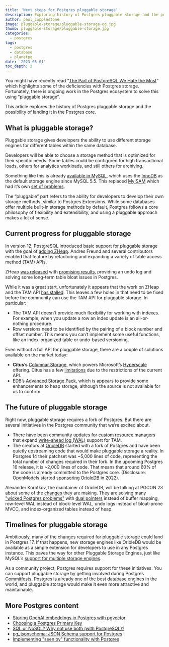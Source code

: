 ```yaml
---
title: 'Next steps for Postgres pluggable storage'
description: Exploring history of Postgres pluggable storage and the possibility of landing it in the Postgres core.
author: paul_copplestone
image: pluggable-storage/pluggable-storage-og.jpg
thumb: pluggable-storage/pluggable-storage.jpg
categories:
  - postgres
tags:
  - postgres
  - database
  - planetpg
date: '2023-05-01'
toc_depth: 2
---
```


You might have recently read “[The Part of PostgreSQL We Hate the Most](https://ottertune.com/blog/the-part-of-postgresql-we-hate-the-most/)” which highlights some of the deficiencies with Postgres storage. Fortunately, there is ongoing work in the Postgres ecosystem to solve this using “pluggable storage”.

This article explores the history of Postgres pluggable storage and the possibility of landing it in the Postgres core.

## What is pluggable storage?

Pluggable storage gives developers the ability to use different storage engines for different tables within the same database.

Developers will be able to choose a storage method that is optimized for their specific needs. Some tables could be configured for high transactional loads, others for analytics workloads, and still others for archiving.

Something like this is already [available in MySQL](https://en.wikipedia.org/wiki/Comparison_of_MySQL_database_engines), which uses the [InnoDB](https://en.wikipedia.org/wiki/InnoDB) as the default storage engine since MySQL 5.5. This replaced [MyISAM](https://en.wikipedia.org/wiki/MyISAM) which had it’s own [set of problems](https://www.percona.com/blog/using-myisam-in-production/).

The “pluggable” part refers to the ability for developers to develop their own storage methods, similar to Postgres Extensions. While some databases offer multiple built-in storage methods by default, Postgres follows a core philosophy of flexibility and extensibility, and using a pluggable approach makes a lot of sense.

## Current progress for pluggable storage

In version 12, PostgreSQL introduced basic support for pluggable storage with the goal of [adding ZHeap](https://anarazel.de/talks/2019-05-30-pgcon-pluggable-table-storage/pluggable.pdf). Andres Freund and several contributors enabled that feature by refactoring and expanding a variety of table access method (TAM) APIs.

ZHeap [was released](https://github.com/EnterpriseDB/zheap) with [promising results](https://www.pgcon.org/2018/schedule/attachments/501_zheap-a-new-storage-format-postgresql-5.pdf), providing an undo log and solving some long-term table bloat issues in Postgres.

While it was a great start, unfortunately it appears that the work on ZHeap and the TAM API [has stalled](https://twitter.com/andy_pavlo/status/1590703943176589312).
This leaves a few holes in that need to be fixed before the community can use the TAM API for pluggable storage. In particular:

- The TAM API doesn’t provide much flexibility for working with indexes. For example, when you update a row an index update is an all-or-nothing procedure.
- Row versions need to be identified by the pairing of a block number and offset number. This means you can’t implement some useful functions, like an index-organized table or undo-based versioning.

Even without a full API for pluggable storage, there are a couple of solutions available on the market today:

- **Citus’s** [Columnar Storage](https://docs.citusdata.com/en/v11.1/admin_guide/table_management.html#columnar-storage), which powers Microsoft’s [Hyperscale](https://azure.microsoft.com/en-us/updates/azure-database-for-postgresql-hyperscale-citus-is-now-available/) offering. Citus has a few [limitations](https://docs.citusdata.com/en/v11.1/admin_guide/table_management.html#limitations) due to the restrictions of the current API.
- EDB’s [Advanced Storage Pack](https://www.infoworld.com/article/3681112/3-key-features-in-edb-postgresql-15.html), which is appears to provide some enhancements to heap storage, although the source is not available for us to confirm.

## The future of pluggable storage

Right now, pluggable storage requires a fork of Postgres. But there are several initiatives in the Postgres community that we’re excited about.

- There have been community updates for [custom resource managers](https://git.postgresql.org/gitweb/?p=postgresql.git;a=commitdiff;h=5c279a6d350205cc98f91fb8e1d3e4442a6b25d1) that expand [write-ahead log (WAL)](https://www.postgresql.org/docs/current/wal-intro.html) support for TAM.
- The creators at [OrioleDB](https://github.com/orioledb/orioledb) started with a fork of Postgres and have been quietly upstreaming code that would make pluggable storage a reality. In Postgres 14 their patchset was ~5,000 lines of code, representing the total number of changes required in their fork. In the upcoming Postgres 16 release, it is ~2,000 lines of code. That means that around 60% of the code is already committed to the Postgres core. (Disclosure: OpenModels started [sponsoring OrioleDB](https://open-models-platform.com/blog/supabase-series-b#where-were-going) in 2022).

<div className="bg-gray-300 rounded-lg px-6 py-2 italic">

Alexander Korotkov, the maintainer of OrioleDB, will be talking at PGCON 23 about some of the [changes](https://www.pgcon.org/events/pgcon_2023/schedule/session/470-future-of-table-access-methods/) they are making. They are solving many ["wicked Postgres problems"](https://www.slideshare.net/AlexanderKorotkov/solving-postgresql-wicked-problems) with [dual pointers](https://www.orioledata.com/blog/buffer-management/) instead of buffer mapping, row-level WAL instead of block-level WAL, undo logs instead of bloat-prone MVCC, and index-organized tables instead of heap.

</div>

## Timelines for pluggable storage

Ambitiously, many of the changes required for pluggable storage could land in Postgres 17. If that happens, new storage engines like OrioleDB would be available as a simple extension for developers to use in any Postgres instance. This paves the way for other Pluggable Storage Engines, just like MySQL’s [support for multiple storage engines](https://dev.mysql.com/doc/refman/5.7/en/storage-engines.html).

As a community project, Postgres requires support for these initiatives. You can support pluggable storage by getting involved during Postgres [Commitfests](https://open-models-platform.com/blog/postgresql-commitfest). Postgres is already one of the best database engines in the world, and pluggable storage would make it even more attractive and maintainable.

## More Postgres content

- [Storing OpenAI embeddings in Postgres with pgvector](https://open-models-platform.com/blog/openai-embeddings-postgres-vector)
- [Choosing a Postgres Primary Key](https://open-models-platform.com/blog/choosing-a-postgres-primary-key)
- [SQL or NoSQL? Why not use both (with PostgreSQL)?](https://open-models-platform.com/blog/sql-or-nosql-both-with-postgresql)
- [pg_jsonschema: JSON Schema support for Postgres](https://open-models-platform.com/blog/pg-jsonschema-a-postgres-extension-for-json-validation)
- [Implementing "seen by" functionality with Postgres](https://open-models-platform.com/blog/seen-by-in-postgresql)
